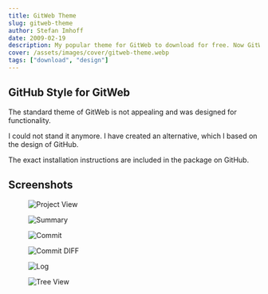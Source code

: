 ```yaml
---
title: GitWeb Theme
slug: gitweb-theme
author: Stefan Imhoff
date: 2009-02-19
description: My popular theme for GitWeb to download for free. Now GitWeb looks more similar to GitHub and is not ugly anymore.
cover: /assets/images/cover/gitweb-theme.webp
tags: ["download", "design"]
---
```


## GitHub Style for GitWeb

The standard theme of GitWeb is not appealing and was designed for functionality.

I could not stand it anymore. I have created an alternative, which I based on the design of GitHub.

The exact installation instructions are included in the package on GitHub.

## Screenshots

<Figure caption="Project View">
  <Image src="/assets/images/posts/gitweb-theme-projects.png" alt="Project View" />
</Figure>

<Figure caption="Summary">
  <Image src="/assets/images/posts/gitweb-theme-summary.png" alt="Summary" />
</Figure>

<Figure caption="Commit">
  <Image src="/assets/images/posts/gitweb-theme-commit.png" alt="Commit" />
</Figure>

<Figure caption="Commit DIFF">
  <Image src="/assets/images/posts/gitweb-theme-commitdiff.png" alt="Commit DIFF" />
</Figure>

<Figure caption="Log">
  <Image src="/assets/images/posts/gitweb-theme-log.png" alt="Log" />
</Figure>

<Figure caption="Tree View">
  <Image src="/assets/images/posts/gitweb-theme-tree.png" alt="Tree View" />
</Figure>

<Figure>
  <MoreLink href="https://github.com/kogakure/gitweb-theme/" text="GitWeb Theme on GitHub" />
</Figure>
